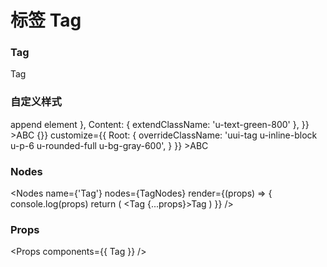 
<Meta title="Tag" component={Tag} />

# 标签 Tag

### Tag

<Preview>
  <Story name="Tag">
    <Tag>Tag</Tag>
  </Story>
</Preview>

### 自定义样式

<Preview>
  <Story name="Custom Style 1">
    <Tag
      customize={{
        Root: {
          extendClassName: 'u-flex u-flex-col',
          extendStyle: {
            background: '#CCC'
          },
          extendChildrenAfter: <div>append element</div>
        },
        Content: {
          extendClassName: 'u-text-green-800'
        },
      }}
    >ABC</Tag>
  </Story>
  <Story name="Custom Style 2">
    <Tag
      onClick={() => {}}
      customize={{
        Root: {
          overrideClassName: 'uui-tag u-inline-block u-p-6 u-rounded-full u-bg-gray-600',
        }
      }}
    >ABC</Tag>
  </Story>
</Preview>

### Nodes

<Nodes
  name={'Tag'}
  nodes={TagNodes}
  render={(props) => {
    console.log(props)
    return (
      <Tag {...props}>Tag</Tag>
    )
  }}
/>

### Props

<Props components={{ Tag }} />
